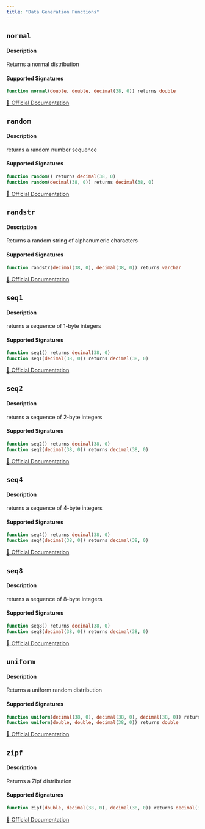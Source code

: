 ```yaml
---
title: "Data Generation Functions"
---
```



## `normal`

#### Description
Returns a normal distribution
#### Supported Signatures
```sql
function normal(double, double, decimal(38, 0)) returns double
```
[🔗 Official Documentation](https://docs.snowflake.com/en/sql-reference/functions/normal)

## `random`

#### Description
returns a random number sequence
#### Supported Signatures
```sql
function random() returns decimal(38, 0)
function random(decimal(38, 0)) returns decimal(38, 0)
```
[🔗 Official Documentation](https://docs.snowflake.com/en/sql-reference/functions/random)

## `randstr`

#### Description
Returns a random string of alphanumeric characters
#### Supported Signatures
```sql
function randstr(decimal(38, 0), decimal(38, 0)) returns varchar
```
[🔗 Official Documentation](https://docs.snowflake.com/en/sql-reference/functions/randstr)

## `seq1`

#### Description
returns a sequence of 1-byte integers
#### Supported Signatures
```sql
function seq1() returns decimal(38, 0)
function seq1(decimal(38, 0)) returns decimal(38, 0)
```
[🔗 Official Documentation](https://docs.snowflake.com/en/sql-reference/functions/seq1)

## `seq2`

#### Description
returns a sequence of 2-byte integers
#### Supported Signatures
```sql
function seq2() returns decimal(38, 0)
function seq2(decimal(38, 0)) returns decimal(38, 0)
```
[🔗 Official Documentation](https://docs.snowflake.com/en/sql-reference/functions/seq2)

## `seq4`

#### Description
returns a sequence of 4-byte integers
#### Supported Signatures
```sql
function seq4() returns decimal(38, 0)
function seq4(decimal(38, 0)) returns decimal(38, 0)
```
[🔗 Official Documentation](https://docs.snowflake.com/en/sql-reference/functions/seq4)

## `seq8`

#### Description
returns a sequence of 8-byte integers
#### Supported Signatures
```sql
function seq8() returns decimal(38, 0)
function seq8(decimal(38, 0)) returns decimal(38, 0)
```
[🔗 Official Documentation](https://docs.snowflake.com/en/sql-reference/functions/seq8)

## `uniform`

#### Description
Returns a uniform random distribution
#### Supported Signatures
```sql
function uniform(decimal(38, 0), decimal(38, 0), decimal(38, 0)) returns decimal(38, 0)
function uniform(double, double, decimal(38, 0)) returns double
```
[🔗 Official Documentation](https://docs.snowflake.com/en/sql-reference/functions/uniform)

## `zipf`

#### Description
Returns a Zipf distribution
#### Supported Signatures
```sql
function zipf(double, decimal(38, 0), decimal(38, 0)) returns decimal(38, 0)
```
[🔗 Official Documentation](https://docs.snowflake.com/en/sql-reference/functions/zipf)


